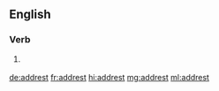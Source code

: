 ==English==

===Verb===
{{head|en|verb form}}

# {{lb|en|obsolete}} {{en-past of|address}}

[[de:addrest]]
[[fr:addrest]]
[[hi:addrest]]
[[mg:addrest]]
[[ml:addrest]]